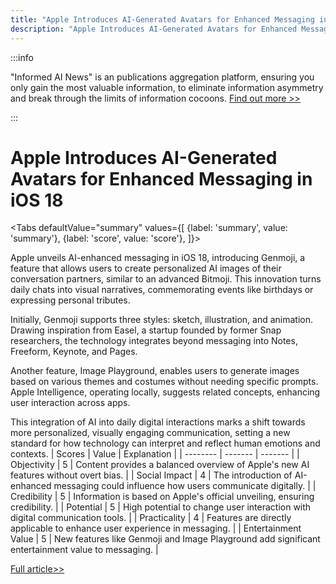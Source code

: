 ```yaml
---
title: "Apple Introduces AI-Generated Avatars for Enhanced Messaging in iOS 18"
description: "Apple Introduces AI-Generated Avatars for Enhanced Messaging in iOS 18"
---
```



:::info

"Informed AI News" is an publications aggregation platform, ensuring you only gain the most valuable information, to eliminate information asymmetry and break through the limits of information cocoons.  [Find out more >>](/docs/guides)

:::

# Apple Introduces AI-Generated Avatars for Enhanced Messaging in iOS 18


<Tabs
	defaultValue="summary"
	values={[
	{label: 'summary', value: 'summary'},
	{label: 'score', value: 'score'},
]}>
<TabItem value="summary">


Apple unveils AI-enhanced messaging in iOS 18, introducing Genmoji, a feature that allows users to create personalized AI images of their conversation partners, similar to an advanced Bitmoji. This innovation turns daily chats into visual narratives, commemorating events like birthdays or expressing personal tributes.

Initially, Genmoji supports three styles: sketch, illustration, and animation. Drawing inspiration from Easel, a startup founded by former Snap researchers, the technology integrates beyond messaging into Notes, Freeform, Keynote, and Pages.

Another feature, Image Playground, enables users to generate images based on various themes and costumes without needing specific prompts. Apple Intelligence, operating locally, suggests related concepts, enhancing user interaction across apps.

This integration of AI into daily digital interactions marks a shift towards more personalized, visually engaging communication, setting a new standard for how technology can interpret and reflect human emotions and contexts.
</TabItem>
<TabItem value="score">
	| Scores     | Value   | Explanation |
	| -------- | ------- | ------- |
	| Objectivity  | 5    | Content provides a balanced overview of Apple's new AI features without overt bias.    |
	| Social Impact | 4     | The introduction of AI-enhanced messaging could influence how users communicate digitally.    |
	| Credibility    | 5    | Information is based on Apple's official unveiling, ensuring credibility.    |
	| Potential    | 5    | High potential to change user interaction with digital communication tools.    |
	| Practicality    | 4    | Features are directly applicable to enhance user experience in messaging.    |
	| Entertainment Value    | 5    | New features like Genmoji and Image Playground add significant entertainment value to messaging.    |
</TabItem>
</Tabs>

[Full article>>](https://techcrunch.com/2024/06/10/apple-debuts-ai-generated-bitmoji/)
